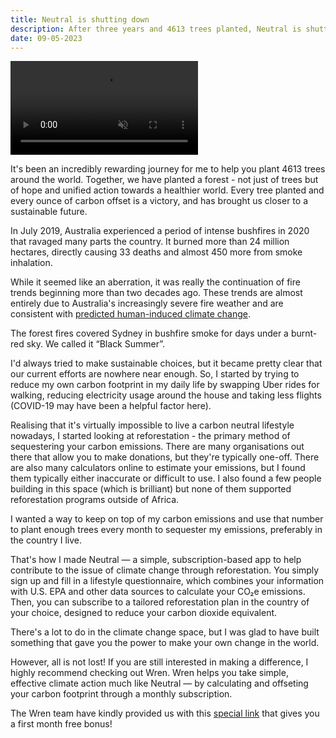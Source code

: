 ```yaml
---
title: Neutral is shutting down
description: After three years and 4613 trees planted, Neutral is shutting down.
date: 09-05-2023
---
```


<Video
  src="https://www.youtube.com/watch?v=4xx5ge689fA"
  className="aspect-[552/414] pointer-events-none select-none"
  playing
  muted
  autoPlay
  playsinline
  loop
/>

It's been an incredibly rewarding journey for me to help you plant 4613 trees around the world. Together, we have planted a forest - not just of trees but of hope and unified action towards a healthier world. Every tree planted and every ounce of carbon offset is a victory, and has brought us closer to a sustainable future.

In July 2019, Australia experienced a period of intense bushfires in 2020 that ravaged many parts the country. It burned more than 24 million hectares, directly causing 33 deaths and almost 450 more from smoke inhalation.

While it seemed like an aberration, it was really the continuation of fire trends beginning more than two decades ago. These trends are almost entirely due to Australia's increasingly severe fire weather and are consistent with [predicted human-induced climate change](https://blog.csiro.au/bushfires-linked-climate-change/#:~:text=While%20many%20factors%20contribute%20to,conditions%20for%20fires%20in%20Australia.).

The forest fires covered Sydney in bushfire smoke for days under a burnt-red sky. We called it “Black Summer”.

I'd always tried to make sustainable choices, but it became pretty clear that our current efforts are nowhere near enough. So, I started by trying to reduce my own carbon footprint in my daily life by swapping Uber rides for walking, reducing electricity usage around the house and taking less flights (COVID-19 may have been a helpful factor here).

Realising that it's virtually impossible to live a carbon neutral lifestyle nowadays, I started looking at reforestation - the primary method of sequestering your carbon emissions. There are many organisations out there that allow you to make donations, but they're typically one-off. There are also many calculators online to estimate your emissions, but I found them typically either inaccurate or difficult to use. I also found a few people building in this space (which is brilliant) but none of them supported reforestation programs outside of Africa.

I wanted a way to keep on top of my carbon emissions and use that number to plant enough trees every month to sequester my emissions, preferably in the country I live.

That's how I made Neutral — a simple, subscription-based app to help contribute to the issue of climate change through reforestation. You simply sign up and fill in a lifestyle questionnaire, which combines your information with U.S. EPA and other data sources to calculate your CO₂e emissions. Then, you can subscribe to a tailored reforestation plan in the country of your choice, designed to reduce your carbon dioxide equivalent.

There's a lot to do in the climate change space, but I was glad to have built something that gave you the power to make your own change in the world.

However, all is not lost! If you are still interested in making a difference, I highly recommend checking out Wren. Wren helps you take simple, effective climate action much like Neutral — by calculating and offseting your carbon footprint through a monthly subscription.

The Wren team have kindly provided us with this [special link](https://www.wren.co/start/neutral) that gives you a first month free bonus!
